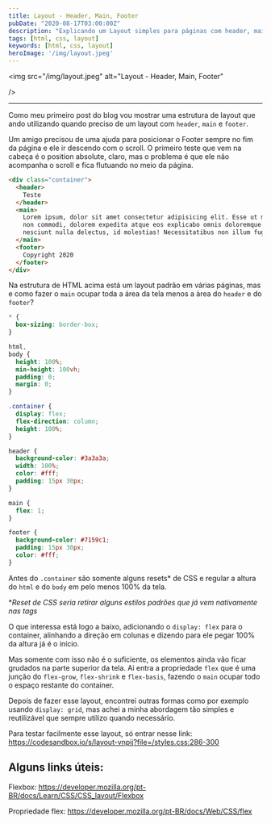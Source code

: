 ```yaml
---
title: Layout - Header, Main, Footer
pubDate: "2020-08-17T03:00:00Z"
description: "Explicando um Layout simples para páginas com header, main e footer"
tags: [html, css, layout]
keywords: [html, css, layout]
heroImage: '/img/layout.jpeg'
---
```


<img
  src="/img/layout.jpeg"
  alt="Layout - Header, Main, Footer"
  
/>

---

Como meu primeiro post do blog vou mostrar uma estrutura de layout que ando utilizando quando preciso de um layout com `header`, `main` e `footer`.

Um amigo precisou de uma ajuda para posicionar o Footer sempre no fim da página e ele ir descendo com o scroll. O primeiro teste que vem na cabeça é o position absolute, claro, mas o problema é que ele não acompanha o scroll e fica flutuando no meio da página.

```html
<div class="container">
  <header>
    Teste
  </header>
  <main>
    Lorem ipsum, dolor sit amet consectetur adipisicing elit. Esse ut modi
    non commodi, dolorem expedita atque eos explicabo omnis doloremque illo,
    nesciunt nulla delectus, id molestias! Necessitatibus non illum fugiat.
  </main>
  <footer>
    Copyright 2020
  </footer>
</div>
```

Na estrutura de HTML acima está um layout padrão em várias páginas, mas e como fazer o `main` ocupar toda a área da tela menos a àrea do `header` e do `footer`?

```css
* {
  box-sizing: border-box;
}

html,
body {
  height: 100%;
  min-height: 100vh;
  padding: 0;
  margin: 0;
}

.container {
  display: flex;
  flex-direction: column;
  height: 100%;
}

header {
  background-color: #3a3a3a;
  width: 100%;
  color: #fff;
  padding: 15px 30px;
}

main {
  flex: 1;
}

footer {
  background-color: #7159c1;
  padding: 15px 30px;
  color: #fff;
}
```

Antes do `.container` são somente alguns resets* de CSS e regular a altura do `html` e do `body` em pelo menos 100% da tela.

\**Reset de CSS seria retirar alguns estilos padrões que já vem nativamente nas tags*

O que interessa está logo a baixo, adicionando o `display: flex` para o container, alinhando a direção em colunas e dizendo para ele pegar 100% da altura já é o início.

Mas somente com isso não é o suficiente, os elementos ainda vão ficar grudados na parte superior da tela. Ai entra a propriedade `flex` que é uma junção do `flex-grow`, `flex-shrink` e `flex-basis`, fazendo o `main` ocupar todo o espaço restante do container.

Depois de fazer esse layout, encontrei outras formas como por exemplo usando `display: grid`, mas achei a minha abordagem tão simples e reutilizável que sempre utilizo quando necessário.

Para testar facilmente esse layout, só entrar nesse link: https://codesandbox.io/s/layout-vnpij?file=/styles.css:286-300

## Alguns links úteis:

Flexbox: https://developer.mozilla.org/pt-BR/docs/Learn/CSS/CSS_layout/Flexbox

Propriedade flex: https://developer.mozilla.org/pt-BR/docs/Web/CSS/flex